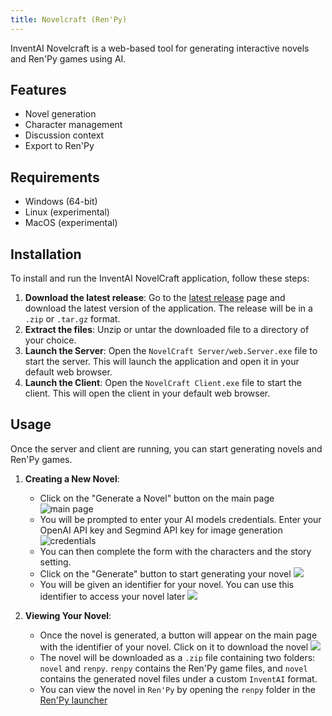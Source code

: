 ```yaml
---
title: Novelcraft (Ren'Py)
---
```


InventAI Novelcraft is a web-based tool for generating interactive novels and Ren'Py games using AI.

## Features

- Novel generation
- Character management
- Discussion context
- Export to Ren'Py

## Requirements

- Windows (64-bit)
- Linux (experimental)
- MacOS (experimental)

## Installation

To install and run the InventAI NovelCraft application, follow these steps:

1. **Download the latest release**: Go to the [latest release](https://github.com/InventaiSIL/novelcraft/releases) page and download the latest version of the application. The release will be in a `.zip` or `.tar.gz` format.
2. **Extract the files**: Unzip or untar the downloaded file to a directory of your choice.
3. **Launch the Server**: Open the `NovelCraft Server/web.Server.exe` file to start the server. This will launch the application and open it in your default web browser.
4. **Launch the Client**: Open the `NovelCraft Client.exe` file to start the client. This will open the client in your default web browser.

## Usage

Once the server and client are running, you can start generating novels and Ren'Py games.

1. **Creating a New Novel**:

   - Click on the "Generate a Novel" button on the main page ![main page](/main-page.png)
   - You will be prompted to enter your AI models credentials. Enter your OpenAI API key and Segmind API key for image generation ![credentials](/credentials.png)
   - You can then complete the form with the characters and the story setting.
   - Click on the "Generate" button to start generating your novel ![](generate.png)
   - You will be given an identifier for your novel. You can use this identifier to access your novel later ![](novel-finder.png)

2. **Viewing Your Novel**:
   - Once the novel is generated, a button will appear on the main page with the identifier of your novel. Click on it to download the novel ![](novel-download.png)
   - The novel will be downloaded as a `.zip` file containing two folders: `novel` and `renpy`. `renpy` contains the Ren'Py game files, and `novel` contains the generated novel files under a custom `InventAI` format.
   - You can view the novel in `Ren'Py` by opening the `renpy` folder in the [Ren'Py launcher](https://www.renpy.org/)
